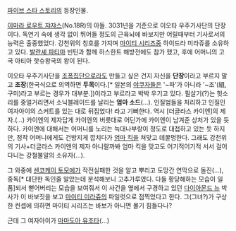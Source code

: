[[파이브 스타 스토리]]의 등장인물.

[[이마라 로우트 쟈쟈스]](No.18R)의 아들. 3031년을 기준으로 이오타 우주기사단의 단장이다. 독연기 속에 생각 없이 뛰어들 정도의 근육뇌에 바보지만 어릴때부터 기사로서의 능력은 출중했었다. 강천위의 칭호를 가지며 [[마이티 미라쥬|마이티 시리즈]]중 하이드라 미라쥬를 소유하고 있다. [[발란셰 파티마]] 빈틴과 함께 하스한트 해방전에도 참가 했고, 후에 어머니의 고국 아티아 핫슈왕국의 왕이 된다.

이오타 우주기사단을 [[조폭]]집단으로라도 만들고 싶은 건지 자신을 '''단장'''이라고 부르지 말고 '''조장'''(한국식으로 의역하면 '''두목'''이다.[* 일본의 [[야쿠자]]들은 '~파'가 아니라 '~조'(組, 구미)라고 부르는 경우가 대부분.])이라고 부르라고 박박 우기고 있다. 필살기(?)는 헛소리를 중얼거리면서 소닉블레이드를 날리는 '''엄마 소드'''(...). 인질범들을 처리하고 인질인 여자아이의 스커트를 있는 대로 뒤집었다! 라고 기뻐한다. 역시 [더글라스 카이엔]의 제자.(...) 카이엔의 제자답게 카이엔의 버릇대로 어딘가에 카이엔이 남겨준 상처가 있을 듯 하다. 카이엔에 대해서는 어머니를 노리는 늑대나부랑이 정도로 대접하고 있는 듯 하지만, 정작 어머니에게도 건방지게 깝치다가 [[엄마 킥]]을 쳐맞고 데꿀멍한다. 그래도 강천위의 기사+더글라스 카이엔의 제자 아니랄까봐 엄마 킥을 맞고도 어기적어기적 서서 걸어다니는 강철불알의 소유자(...).

그 와중에 [[센코케이 토모에]]가 작전실패한 것을 알고 뿌리고 도망간 연막으로 돌진(...), 중독[* 대단한 독인줄 알았는데 분석해보니 고추가루였다. 다들 황당해하는 모습이 일품]되서 뻗어버리는 모습을 보여줘서 이 사건을 옆에서 구경하고 있던 [[다이아몬드 뉴]] 박사가 이 바보짓을 보고 [[마이티 미라쥬]]의 파일럿으로 점찍었다고 한다. 그(그녀?)가 구상한 컨셉에 의하면 마이티 시리즈는 바보가 아니면 몰기 힘들다나?

근데 그 여자아이가 [[마마도아 유조타]](...)
